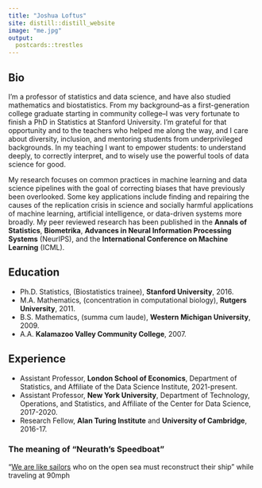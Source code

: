 ```yaml
---
title: "Joshua Loftus"
site: distill::distill_website
image: "me.jpg"
output:
  postcards::trestles
---
```


## Bio

I'm a professor of statistics and data science, and have also studied mathematics and biostatistics. From my background--as a first-generation college graduate starting in community college--I was very fortunate to finish a PhD in Statistics at Stanford University. I'm grateful for that opportunity and to the teachers who helped me along the way, and I care about diversity, inclusion, and mentoring students from underprivileged backgrounds. In my teaching I want to empower students: to understand deeply, to correctly interpret, and to wisely use the powerful tools of data science for good.

My research focuses on common practices in machine learning and data science pipelines with the goal of correcting biases that have previously been overlooked. Some key applications include finding and repairing the causes of the replication crisis in science and socially harmful applications of machine learning, artificial intelligence, or data-driven systems more broadly. My peer reviewed research has been published in the **Annals of Statistics**, **Biometrika**, **Advances in Neural Information Processing Systems** (NeurIPS), and the **International Conference on Machine Learning** (ICML).

## Education

- Ph.D. Statistics, (Biostatistics trainee), **Stanford University**, 2016.
- M.A. Mathematics, (concentration in computational biology), **Rutgers University**, 2011.
- B.S. Mathematics, (summa cum laude), **Western Michigan University**, 2009.
- A.A. **Kalamazoo Valley Community College**, 2007.

## Experience

- Assistant Professor, **London School of Economics**, Department of Statistics, and Affiliate of the Data Science Institute, 2021-present.
- Assistant Professor, **New York University**, Department of Technology, Operations, and Statistics, and Affiliate of the Center for Data Science, 2017-2020.
- Research Fellow, **Alan Turing Institute** and **University of Cambridge**, 2016-17. 

### The meaning of "Neurath's Speedboat"

"[We are like sailors](https://en.wikipedia.org/wiki/Neurath%27s_boat) who on the open sea must reconstruct their ship" while traveling at 90mph
  
